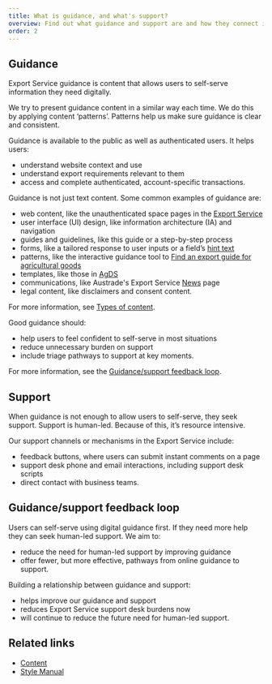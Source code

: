 ```yaml
---
title: What is guidance, and what's support?
overview: Find out what guidance and support are and how they connect in the Export Service.
order: 2
---
```


## Guidance

Export Service guidance is content that allows users to self-serve information they need digitally.

We try to present guidance content in a similar way each time. We do this by applying content ‘patterns’. Patterns help us make sure guidance is clear and consistent.

Guidance is available to the public as well as authenticated users. It helps users:

- understand website context and use
- understand export requirements relevant to them
- access and complete authenticated, account-specific transactions.

Guidance is not just text content. Some common examples of guidance are:

- web content, like the unauthenticated space pages in the [Export Service](https://exports.agriculture.gov.au/)
- user interface (UI) design, like information architecture (IA) and navigation
- guides and guidelines, like this guide or a step-by-step process
- forms, like a tailored response to user inputs or a field’s [hint text](/components/field)
- patterns, like the interactive guidance tool to [Find an export guide for agricultural goods](https://exports.agriculture.gov.au/guides/export-guide-agricultural-goods)
- templates, like those in [AgDS](https://design-system.agriculture.gov.au/templates)
- communications, like Austrade's Export Service [News](https://www.austrade.gov.au/news/latest-from-austrade/new-agriculture-export-service-to-make-it-easier-to-get-agri-goods-overseas) page
- legal content, like disclaimers and consent content.

For more information, see [Types of content](./types-of-content).

Good guidance should:

- help users to feel confident to self-serve in most situations
- reduce unnecessary burden on support
- include triage pathways to support at key moments.

For more information, see the [Guidance/support feedback loop](#guidancesupport-feedback-loop).

<BackToTop />

## Support

When guidance is not enough to allow users to self-serve, they seek support. Support is human-led. Because of this, it’s resource intensive.

Our support channels or mechanisms in the Export Service include:

- feedback buttons, where users can submit instant comments on a page
- support desk phone and email interactions, including support desk scripts
- direct contact with business teams.

<BackToTop />

## Guidance/support feedback loop

Users can self-serve using digital guidance first. If they need more help they can seek human-led support. We aim to:

- reduce the need for human-led support by improving guidance
- offer fewer, but more effective, pathways from online guidance to support.

Building a relationship between guidance and support:

- helps improve our guidance and support
- reduces Export Service support desk burdens now
- will continue to reduce the future need for human-led support.

<BackToTop />

## Related links

- [Content](/content)
- [Style Manual](https://www.stylemanual.gov.au/)

<BackToTop />
